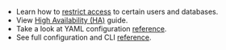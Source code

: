 - Learn how to [restrict access](../../database-access/rbac.mdx) to certain users and databases.
- View [High Availability (HA)](../../database-access/guides/ha.mdx) guide.
- Take a look at YAML configuration [reference](../../database-access/reference/configuration.mdx).
- See full configuration and CLI [reference](../../database-access/reference/cli.mdx).
